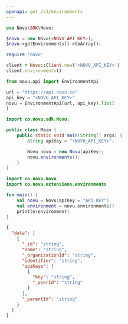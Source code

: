 ```yaml
---
openapi: get /v1/environments
---
```


<Snippet file="apikey-warning.mdx" />

<RequestExample>

```php PHP
use Novu\SDK\Novu;

$novu = new Novu(<NOVU_API_KEY>);
$novu->getEnvironments()->toArray();
```

```ruby Ruby
require 'novu'

client = Novu::Client.new('<NOVU_API_KEY>')
client.environments()
```

```python Python
from novu.api import EnvironmentApi

url = "https://api.novu.co"
api_key = "<NOVU_API_KEY>"
novu = EnvironmentApi(url, api_key).list(
)
```

```java Java
import co.novu.sdk.Novu;

public class Main {
    public static void main(String[] args) {
        String apiKey = "<NOVU_API_KEY>";

        Novu novu = new Novu(apiKey);
        novu.environments();
    }
}
```

```kotlin Kotlin
import co.novu.Novu
import co.novu.extensions.environments

fun main() {
    val novu = Novu(apiKey = "API_KEY")
    val environment = novu.environments()
    println(environment)
}
```

</RequestExample>

<ResponseExample>

```json Response
{
  "data": [
    {
      "_id": "string",
      "name": "string",
      "_organizationId": "string",
      "identifier": "string",
      "apiKeys": [
        {
          "key": "string",
          "_userId": "string"
        }
      ],
      "_parentId": "string"
    }
  ]
}
```

</ResponseExample>